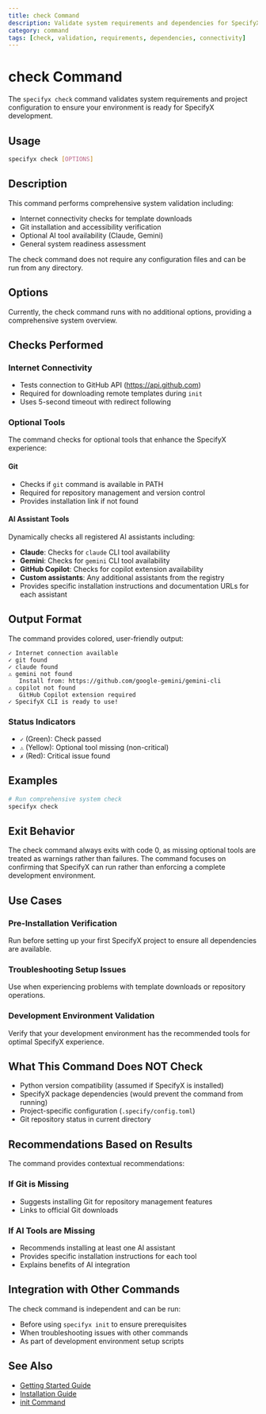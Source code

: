 ```yaml
---
title: check Command
description: Validate system requirements and dependencies for SpecifyX
category: command
tags: [check, validation, requirements, dependencies, connectivity]
---
```


# check Command

The `specifyx check` command validates system requirements and project configuration to ensure your environment is ready for SpecifyX development.

## Usage

```bash
specifyx check [OPTIONS]
```

## Description

This command performs comprehensive system validation including:
- Internet connectivity checks for template downloads
- Git installation and accessibility verification  
- Optional AI tool availability (Claude, Gemini)
- General system readiness assessment

The check command does not require any configuration files and can be run from any directory.

## Options

Currently, the check command runs with no additional options, providing a comprehensive system overview.

## Checks Performed

### Internet Connectivity
- Tests connection to GitHub API (https://api.github.com)
- Required for downloading remote templates during `init`
- Uses 5-second timeout with redirect following

### Optional Tools
The command checks for optional tools that enhance the SpecifyX experience:

#### Git
- Checks if `git` command is available in PATH
- Required for repository management and version control
- Provides installation link if not found

#### AI Assistant Tools
Dynamically checks all registered AI assistants including:
- **Claude**: Checks for `claude` CLI tool availability
- **Gemini**: Checks for `gemini` CLI tool availability
- **GitHub Copilot**: Checks for copilot extension availability
- **Custom assistants**: Any additional assistants from the registry
- Provides specific installation instructions and documentation URLs for each assistant

## Output Format

The command provides colored, user-friendly output:

```
✓ Internet connection available
✓ git found
✓ claude found
⚠️ gemini not found
   Install from: https://github.com/google-gemini/gemini-cli
⚠️ copilot not found
   GitHub Copilot extension required
✓ SpecifyX CLI is ready to use!
```

### Status Indicators
- `✓` (Green): Check passed
- `⚠️` (Yellow): Optional tool missing (non-critical)
- `✗` (Red): Critical issue found

## Examples

```bash
# Run comprehensive system check
specifyx check
```

## Exit Behavior

The check command always exits with code 0, as missing optional tools are treated as warnings rather than failures. The command focuses on confirming that SpecifyX can run rather than enforcing a complete development environment.

## Use Cases

### Pre-Installation Verification
Run before setting up your first SpecifyX project to ensure all dependencies are available.

### Troubleshooting Setup Issues
Use when experiencing problems with template downloads or repository operations.

### Development Environment Validation
Verify that your development environment has the recommended tools for optimal SpecifyX experience.

## What This Command Does NOT Check

- Python version compatibility (assumed if SpecifyX is installed)
- SpecifyX package dependencies (would prevent the command from running)
- Project-specific configuration (`.specify/config.toml`)
- Git repository status in current directory

## Recommendations Based on Results

The command provides contextual recommendations:

### If Git is Missing
- Suggests installing Git for repository management features
- Links to official Git downloads

### If AI Tools are Missing  
- Recommends installing at least one AI assistant
- Provides specific installation instructions for each tool
- Explains benefits of AI integration

## Integration with Other Commands

The check command is independent and can be run:
- Before using `specifyx init` to ensure prerequisites
- When troubleshooting issues with other commands
- As part of development environment setup scripts

## See Also

- [Getting Started Guide](/docs/guides/quickstart)
- [Installation Guide](/docs/guides/installation)
- [init Command](/docs/reference/cli/init)